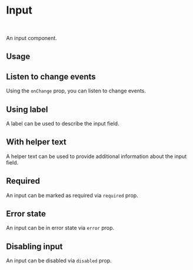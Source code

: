 

<Meta of={Stories} />

# Input

<br />

An input component.

## Usage

<Canvas of={Stories.Base} />

## Listen to change events

Using the `onChange` prop, you can listen to change events.

<Canvas of={Stories.Value} />

## Using label

A label can be used to describe the input field.

<Canvas of={Stories.Labeled} />

## With helper text

A helper text can be used to provide additional information about the input field.

<Canvas of={Stories.Helper} />


## Required

An input can be marked as required via `required` prop.

<Canvas of={Stories.Required} />


## Error state

An input can be in error state via `error` prop.

<Canvas of={Stories.Error} />

## Disabling input

An input can be disabled via `disabled` prop.

<Canvas of={Stories.Disabled} />